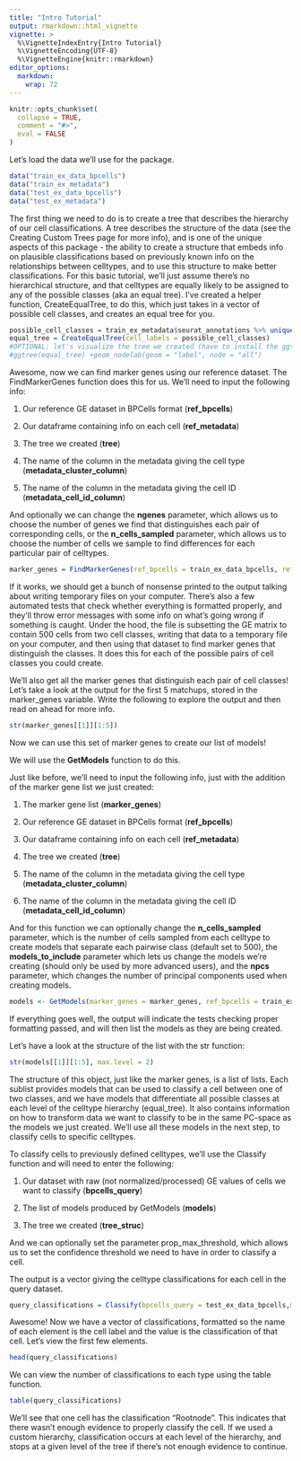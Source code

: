 ```yaml
---
title: "Intro Tutorial"
output: rmarkdown::html_vignette
vignette: >
  %\VignetteIndexEntry{Intro Tutorial}
  %\VignetteEncoding{UTF-8}
  %\VignetteEngine{knitr::rmarkdown}
editor_options: 
  markdown: 
    wrap: 72
---
```


```r
knitr::opts_chunk$set(
  collapse = TRUE,
  comment = "#>",
  eval = FALSE
)
```

Let's load the data we'll use for the package.

```r
data("train_ex_data_bpcells")
data("train_ex_metadata")
data("test_ex_data_bpcells")
data("test_ex_metadata")
```

The first thing we need to do is to create a tree that describes the
hierarchy of our cell classifications. A tree describes the structure of
the data (see the Creating Custom Trees page for more info), and is one
of the unique aspects of this package - the ability to create a
structure that embeds info on plausible classifications based on
previously known info on the relationships between celltypes, and to use
this structure to make better classifications. For this basic tutorial,
we'll just assume there's no hierarchical structure, and that celltypes
are equally likely to be assigned to any of the possible classes (aka an
equal tree). I've created a helper function, CreateEqualTree, to do
this, which just takes in a vector of possible cell classes, and creates
an equal tree for you.

```r
possible_cell_classes = train_ex_metadata$seurat_annotations %>% unique()
equal_tree = CreateEqualTree(cell_labels = possible_cell_classes)
#OPTIONAL: let's visualize the tree we created (have to install the ggtree package on bioconductor to do this)
#ggtree(equal_tree) +geom_nodelab(geom = "label", node = "all") 
```

Awesome, now we can find marker genes using our reference dataset. The
FindMarkerGenes function does this for us. We'll need to input the
following info:

1.  Our reference GE dataset in BPCells format (**ref_bpcells**)

2.  Our dataframe containing info on each cell (**ref_metadata**)

3.  The tree we created (**tree**)

4.  The name of the column in the metadata giving the cell type
    (**metadata_cluster_column**)

5.  The name of the column in the metadata giving the cell ID
    (**metadata_cell_id_column**)

And optionally we can change the **ngenes** parameter, which allows us
to choose the number of genes we find that distinguishes each pair of
corresponding cells, or the **n_cells_sampled** parameter, which allows
us to choose the number of cells we sample to find differences for each
particular pair of celltypes.

```r
marker_genes = FindMarkerGenes(ref_bpcells = train_ex_data_bpcells, ref_metadata = train_ex_metadata, tree = equal_tree, metadata_cluster_column = "seurat_annotations", metadata_cell_id_column = "cell_label")
```

If it works, we should get a bunch of nonsense printed to the output
talking about writing temporary files on your computer. There's also a
few automated tests that check whether everything is formatted properly,
and they'll throw error messages with some info on what's going wrong if
something is caught. Under the hood, the file is subsetting the GE
matrix to contain 500 cells from two cell classes, writing that data to
a temporary file on your computer, and then using that dataset to find
marker genes that distinguish the classes. It does this for each of the
possible pairs of cell classes you could create.

We'll also get all the marker genes that distinguish each pair of cell
classes! Let's take a look at the output for the first 5 matchups,
stored in the marker_genes variable. Write the following to explore the
output and then read on ahead for more info.

```r
str(marker_genes[[1]][1:5])
```

Now we can use this set of marker genes to create our list of models!

We will use the **GetModels** function to do this.

Just like before, we'll need to input the following info, just with the
addition of the marker gene list we just created:

1.  The marker gene list (**marker_genes**)

2.  Our reference GE dataset in BPCells format (**ref_bpcells**)

3.  Our dataframe containing info on each cell (**ref_metadata**)

4.  The tree we created (**tree**)

5.  The name of the column in the metadata giving the cell type
    (**metadata_cluster_column**)

6.  The name of the column in the metadata giving the cell ID
    (**metadata_cell_id_column**)

And for this function we can optionally change the **n_cells_sampled**
parameter, which is the number of cells sampled from each celltype to
create models that separate each pairwise class (default set to 500),
the **models_to_include** parameter which lets us change the models
we're creating (should only be used by more advanced users), and the
**npcs** parameter, which changes the number of principal components
used when creating models.

```r
models <- GetModels(marker_genes = marker_genes, ref_bpcells = train_ex_data_bpcells, ref_metadata = train_ex_metadata, tree = equal_tree, metadata_cluster_column = "seurat_annotations", metadata_cell_id_column = "cell_label")

```

If everything goes well, the output will indicate the tests checking
proper formatting passed, and will then list the models as they are
being created.

Let's have a look at the structure of the list with the str function:

```r
str(models[[1]][1:5], max.level = 2)
```

The structure of this object, just like the marker genes, is a list of
lists. Each sublist provides models that can be used to classify a cell
between one of two classes, and we have models that differentiate all
possible classes at each level of the celltype hierarchy (equal_tree).
It also contains information on how to transform data we want to
classify to be in the same PC-space as the models we just created. We'll
use all these models in the next step, to classify cells to specific
celltypes.

To classify cells to previously defined celltypes, we'll use the
Classify function and will need to enter the following:

1.  Our dataset with raw (not normalized/processed) GE values of cells
    we want to classify (**bpcells_query**)

2.  The list of models produced by GetModels (**models**)

3.  The tree we created (**tree_struc**)

And we can optionally set the parameter prop_max_threshold, which allows
us to set the confidence threshold we need to have in order to classify
a cell.

The output is a vector giving the celltype classifications for each cell
in the query dataset.

```r
query_classifications = Classify(bpcells_query = test_ex_data_bpcells,models = models,tree_struc = equal_tree)

```

Awesome! Now we have a vector of classifications, formatted so the name
of each element is the cell label and the value is the classification of
that cell. Let's view the first few elements.

```r
head(query_classifications)
```

We can view the number of classifications to each type using the table
function.

```r
table(query_classifications)

```

We'll see that one cell has the classification "Rootnode". This
indicates that there wasn't enough evidence to properly classify the
cell. If we used a custom hierarchy, classification occurs at each level
of the hierarchy, and stops at a given level of the tree if there's not
enough evidence to continue.
